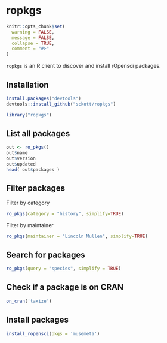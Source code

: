 ropkgs
=======

```r
knitr::opts_chunk$set(
  warning = FALSE,
  message = FALSE,
  collapse = TRUE,
  comment = "#>"
)
```

`ropkgs` is an R client to discover and install rOpensci packages.

## Installation

```r
install.packages("devtools")
devtools::install_github("sckott/ropkgs")
```

```r
library("ropkgs")
```

## List all packages

```r
out <- ro_pkgs()
out$name
out$version
out$updated
head( out$packages )
```

## Filter packages

Filter by category

```r
ro_pkgs(category = "history", simplify=TRUE)
```

Filter by maintainer

```r
ro_pkgs(maintainer = "Lincoln Mullen", simplify=TRUE)
```

## Search for packages

```r
ro_pkgs(query = "species", simplify = TRUE)
```

## Check if a package is on CRAN

```r
on_cran('taxize')
```

## Install packages

```r
install_ropensci(pkgs = 'musemeta')
```
